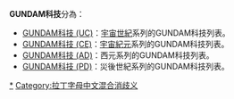 '''GUNDAM科技'''分為：
*[[GUNDAM科技_(UC)|GUNDAM科技 (UC)]]：[[宇宙世紀|宇宙世紀]]系列的GUNDAM科技列表。
*[[GUNDAM科技_(CE)|GUNDAM科技 (CE)]]：[[宇宙紀元|宇宙紀元]]系列的GUNDAM科技列表。
*[[GUNDAM科技_(AD)|GUNDAM科技 (AD)]]：西元系列的GUNDAM科技列表。
*[[GUNDAM科技_(PD)|GUNDAM科技 (PD)]]：災後世紀系列的GUNDAM科技列表。

{{Disambiguation|D|cat=四字作品消歧義}}

{{GUNDAM}}

[[Category:GUNDAM系列|*]]
[[Category:拉丁字母中文混合消歧义|Category:拉丁字母中文混合消歧义]]